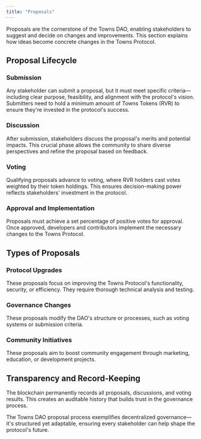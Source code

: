 ```yaml
---
title: "Proposals"
---
```


Proposals are the cornerstone of the Towns DAO, enabling stakeholders to suggest and decide on changes and improvements. This section explains how ideas become concrete changes in the Towns Protocol.

## **Proposal Lifecycle**

### **Submission**

Any stakeholder can submit a proposal, but it must meet specific criteria—including clear purpose, feasibility, and alignment with the protocol's vision. Submitters need to hold a minimum amount of Towns Tokens (RVR) to ensure they're invested in the protocol's success.

### **Discussion**

After submission, stakeholders discuss the proposal's merits and potential impacts. This crucial phase allows the community to share diverse perspectives and refine the proposal based on feedback.

### **Voting**

Qualifying proposals advance to voting, where RVR holders cast votes weighted by their token holdings. This ensures decision-making power reflects stakeholders' investment in the protocol.

### **Approval and Implementation**

Proposals must achieve a set percentage of positive votes for approval. Once approved, developers and contributors implement the necessary changes to the Towns Protocol.

## **Types of Proposals**

### **Protocol Upgrades**

These proposals focus on improving the Towns Protocol's functionality, security, or efficiency. They require thorough technical analysis and testing.

### **Governance Changes**

These proposals modify the DAO's structure or processes, such as voting systems or submission criteria.

### **Community Initiatives**

These proposals aim to boost community engagement through marketing, education, or development projects.

## **Transparency and Record-Keeping**

The blockchain permanently records all proposals, discussions, and voting results. This creates an auditable history that builds trust in the governance process.

The Towns DAO proposal process exemplifies decentralized governance—it's structured yet adaptable, ensuring every stakeholder can help shape the protocol's future.